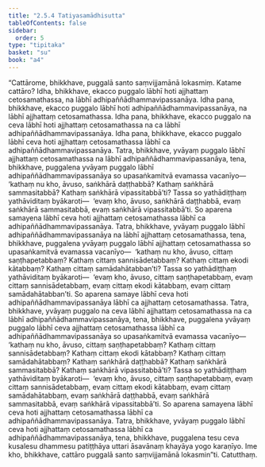 ```yaml
---
title: "2.5.4 Tatiyasamādhisutta"
tableOfContents: false
sidebar:
  order: 5
type: "tipitaka"
basket: "su"
book: "a4"
---
```



<DynamicBreadcrumb />

<Division number="94" book="a4">

<Paragraph number="632" book="a4">
“Cattārome, bhikkhave, puggalā santo saṃvijjamānā lokasmiṃ. Katame cattāro? Idha, bhikkhave, ekacco puggalo lābhī hoti ajjhattaṃ cetosamathassa, na lābhī adhipaññādhammavipassanāya. Idha pana, bhikkhave, ekacco puggalo lābhī hoti adhipaññādhammavipassanāya, na lābhī ajjhattaṃ cetosamathassa. Idha pana, bhikkhave, ekacco puggalo na ceva lābhī hoti ajjhattaṃ cetosamathassa na ca lābhī adhipaññādhammavipassanāya. Idha pana, bhikkhave, ekacco puggalo lābhī ceva hoti ajjhattaṃ cetosamathassa lābhī ca adhipaññādhammavipassanāya.
</Paragraph>

<Paragraph number="633" book="a4">
Tatra, bhikkhave, yvāyaṃ puggalo lābhī ajjhattaṃ cetosamathassa na lābhī adhipaññādhammavipassanāya, tena, bhikkhave, puggalena yvāyaṃ puggalo lābhī adhipaññādhammavipassanāya so upasaṅkamitvā evamassa vacanīyo—  ‘kathaṃ nu kho, āvuso, saṅkhārā daṭṭhabbā? Kathaṃ saṅkhārā sammasitabbā? Kathaṃ saṅkhārā vipassitabbā’ti? Tassa so yathādiṭṭhaṃ yathāviditaṃ byākaroti—  ‘evaṃ kho, āvuso, saṅkhārā daṭṭhabbā, evaṃ saṅkhārā sammasitabbā, evaṃ saṅkhārā vipassitabbā’ti. So aparena samayena lābhī ceva hoti ajjhattaṃ cetosamathassa lābhī ca adhipaññādhammavipassanāya.
</Paragraph>

<Paragraph number="634" book="a4">
Tatra, bhikkhave, yvāyaṃ puggalo lābhī adhipaññādhammavipassanāya na lābhī ajjhattaṃ cetosamathassa, tena, bhikkhave, puggalena yvāyaṃ puggalo lābhī ajjhattaṃ cetosamathassa so upasaṅkamitvā evamassa vacanīyo—  ‘kathaṃ nu kho, āvuso, cittaṃ saṇṭhapetabbaṃ? Kathaṃ cittaṃ sannisādetabbaṃ? Kathaṃ cittaṃ ekodi kātabbaṃ? Kathaṃ cittaṃ samādahātabban’ti? Tassa so yathādiṭṭhaṃ yathāviditaṃ byākaroti—  ‘evaṃ kho, āvuso, cittaṃ saṇṭhapetabbaṃ, evaṃ cittaṃ sannisādetabbaṃ, evaṃ cittaṃ ekodi kātabbaṃ, evaṃ cittaṃ samādahātabban’ti. So aparena samaye lābhī ceva hoti adhipaññādhammavipassanāya lābhī ca ajjhattaṃ cetosamathassa.
</Paragraph>

<Paragraph number="635" book="a4">
Tatra, bhikkhave, yvāyaṃ puggalo na ceva lābhī ajjhattaṃ cetosamathassa na ca lābhī adhipaññādhammavipassanāya, tena, bhikkhave, puggalena yvāyaṃ puggalo lābhī ceva ajjhattaṃ cetosamathassa lābhī ca adhipaññādhammavipassanāya so upasaṅkamitvā evamassa vacanīyo—  ‘kathaṃ nu kho, āvuso, cittaṃ saṇṭhapetabbaṃ? Kathaṃ cittaṃ sannisādetabbaṃ? Kathaṃ cittaṃ ekodi kātabbaṃ? Kathaṃ cittaṃ samādahātabbaṃ? Kathaṃ saṅkhārā daṭṭhabbā? Kathaṃ saṅkhārā sammasitabbā? Kathaṃ saṅkhārā vipassitabbā’ti? Tassa so yathādiṭṭhaṃ yathāviditaṃ byākaroti—  ‘evaṃ kho, āvuso, cittaṃ saṇṭhapetabbaṃ, evaṃ cittaṃ sannisādetabbaṃ, evaṃ cittaṃ ekodi kātabbaṃ, evaṃ cittaṃ samādahātabbaṃ, evaṃ saṅkhārā daṭṭhabbā, evaṃ saṅkhārā sammasitabbā, evaṃ saṅkhārā vipassitabbā’ti. So aparena samayena lābhī ceva hoti ajjhattaṃ cetosamathassa lābhī ca adhipaññādhammavipassanāya.
</Paragraph>

<Paragraph number="636" book="a4">
Tatra, bhikkhave, yvāyaṃ puggalo lābhī ceva hoti ajjhattaṃ cetosamathassa lābhī ca adhipaññādhammavipassanāya, tena, bhikkhave, puggalena tesu ceva kusalesu dhammesu patiṭṭhāya uttari āsavānaṃ khayāya yogo karaṇīyo. Ime kho, bhikkhave, cattāro puggalā santo saṃvijjamānā lokasmin”ti.

</Paragraph>
</Division>

<Paragraph number="637" type="center" book="a4">
Catutthaṃ.
</Paragraph>